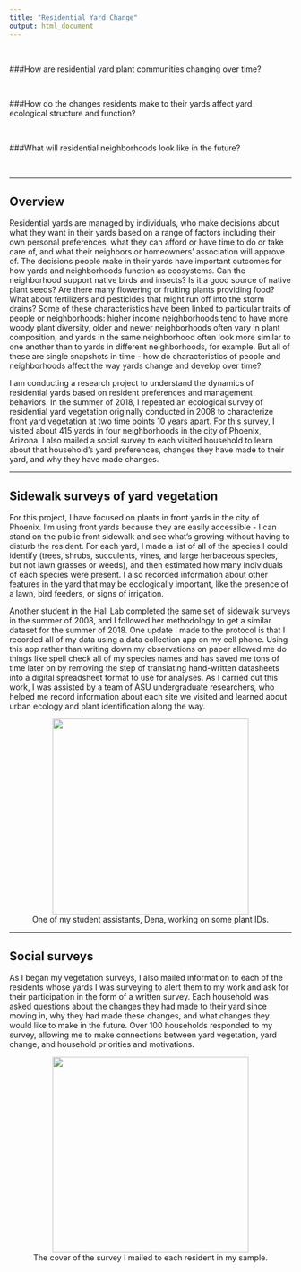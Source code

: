 ```yaml
---
title: "Residential Yard Change"
output: html_document
---
```


<br>

###How are residential yard plant communities changing over time?

<br>

###How do the changes residents make to their yards affect yard ecological structure and function?

<br>

###What will residential neighborhoods look like in the future?

<br>

---

## Overview

Residential yards are managed by individuals, who make decisions about what they want in their yards based on a range of factors including their own personal preferences, what they can afford or have time to do or take care of, and what their neighbors or homeowners' association will approve of. The decisions people make in their yards have important outcomes for how yards and neighborhoods function as ecosystems. Can the neighborhood support native birds and insects? Is it a good source of native plant seeds? Are there many flowering or fruiting plants providing food? What about fertilizers and pesticides that might run off into the storm drains? Some of these characteristics have been linked to particular traits of people or neighborhoods: higher income neighborhoods tend to have more woody plant diversity, older and newer neighborhoods often vary in plant composition, and yards in the same neighborhood often look more similar to one another than to yards in different neighborhoods, for example. But all of these are single snapshots in time - how do characteristics of people and neighborhoods affect the way yards change and develop over time?

I am conducting a research project to understand the dynamics of residential yards based on resident preferences and management behaviors. In the summer of 2018, I repeated an ecological survey of residential yard vegetation originally conducted in 2008 to characterize front yard vegetation at two time points 10 years apart. For this survey, I visited about 415 yards in four neighborhoods in the city of Phoenix, Arizona. I also mailed a social survey to each visited household to learn about that household's yard preferences, changes they have made to their yard, and why they have made changes.

---

## Sidewalk surveys of yard vegetation

For this project, I have focused on plants in front yards in the city of Phoenix. I'm using front yards because they are easily accessible - I can stand on the public front sidewalk and see what's growing without having to disturb the resident. For each yard, I made a list of all of the species I could identify (trees, shrubs, succulents, vines, and large herbaceous species, but not lawn grasses or weeds), and then estimated how many individuals of each species were present. I also recorded information about other features in the yard that may be ecologically important, like the presence of a lawn, bird feeders, or signs of irrigation.

Another student in the Hall Lab completed the same set of sidewalk surveys in the summer of 2008, and I followed her methodology to get a similar dataset for the summer of 2018. One update I made to the protocol is that I recorded all of my data using a data collection app on my cell phone. Using this app rather than writing down my observations on paper allowed me do things like spell check all of my species names and has saved me tons of time later on by removing the step of translating hand-written datasheets into a digital spreadsheet format to use for analyses. As I carried out this work, I was assisted by a team of ASU undergraduate researchers, who helped me record information about each site we visited and learned about urban ecology and plant identification along the way.

<center>
  <img src="images/dena_field.jpg" width="350px">
  <figcaption>One of my student assistants, Dena, working on some plant IDs.</figcaption>
</center>

---

## Social surveys

As I began my vegetation surveys, I also mailed information to each of the residents whose yards I was surveying to alert them to my work and ask for their participation in the form of a written survey. Each household was asked questions about the changes they had made to their yard since moving in, why they had made these changes, and what changes they would like to make in the future. Over 100 households responded to my survey, allowing me to make connections between yard vegetation, yard change, and household priorities and motivations. 

<center>
  <img src="images/survey_cover.jpg" width="350px">
  <figcaption>The cover of the survey I mailed to each resident in my sample.</figcaption>
</center>